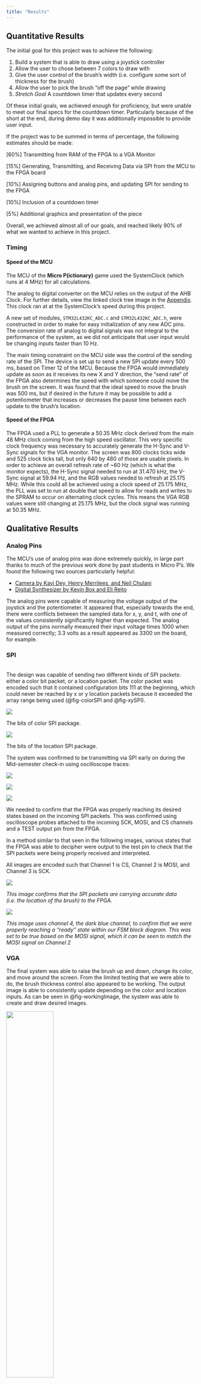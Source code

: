 ```yaml
---
title: "Results"
---
```


## Quantitative Results

The initial goal for this project was to achieve the following:

1. Build a system that is able to draw using a joystick controller
2. Allow the user to chose between 7 colors to draw with
3. Give the user control of the brush's width (i.e. configure some sort of thickness for the brush)
4. Allow the user to pick the brush "off the page" while drawing
5. *Stretch Goal* A countdown timer that updates every second

Of these initial goals, we achieved enough for proficiency, but were unable to meet our final specs for the countdown timer. Particularly because of the short at the end, during demo day it was additionally impossible to provide user input.

If the project was to be summed in terms of percentage, the following estimates should be made:

[60%] Transmitting from RAM of the FPGA to a VGA Monitor\

[15%] Generating, Transmitting, and Receiving Data via SPI from the MCU to the FPGA board\

[10%] Assigning buttons and analog pins, and updating SPI for sending to the FPGA\

[10%]  Inclusion of a countdown timer\

[5%]  Additional graphics and presentation of the piece

Overall, we achieved almost all of our goals, and reached likely 90% of what we wanted to achieve in this project.

### Timing

#### Speed of the MCU

The MCU of the **Micro P(ictionary)** game used the SystemClock (which runs at 4 MHz) for all calculations.

The analog to digital converter on the MCU relies on the output of the AHB Clock. For further details, view the linked clock tree image in the [Appendix](./appendices.qmd). This clock ran at at the SystemClock's speed during this project.

A new set of modules, `STM32L432KC_ADC.c` and `STM32L432KC_ADC.h`, were constructed in order to make for easy initialization of any new ADC pins. The conversion rate of analog to digital signals was not integral to the performance of the system, as we did not anticipate that user input would be changing inputs faster than 10 Hz.

The main timing constraint on the MCU side was the control of the sending rate of the SPI. The device is set up to send a new SPI update every 500 ms, based on Timer 12 of the MCU. Because the FPGA would immediately update as soon as it receives its new X and Y direction, the "send rate" of the FPGA also determines the speed with which someone could move the brush on the screen. It was found that the ideal speed to move the brush was 500 ms, but if desired in the future it may be possible to add a potentiometer that increases or decreases the pause time between each update to the brush's location.

#### Speed of the FPGA
The FPGA used a PLL to generate a 50.35 MHz clock derived from the main 48 MHz clock coming from the high speed oscillator. This very specific clock frequency was necessary to accurately generate the H-Sync and V-Sync signals for the VGA monitor. The screen was 800 clocks ticks wide and 525 clock ticks tall, but only 640 by 480 of those are usable pixels. In order to achieve an overall refresh rate of ~60 Hz (which is what the monitor expects), the H-Sync signal needed to run at 31.470 kHz, the V-Sync signal at 59.94 Hz, and the RGB values needed to refresh at 25.175 MHz. While this could all be achieved using a clock speed of 25.175 MHz, the PLL was set to run at double that speed to allow for reads and writes to the SPRAM to occur on alternating clock cycles. This means the VGA RGB values were still changing at 25.175 MHz, but the clock signal was running at 50.35 MHz.

## Qualitative Results

### Analog Pins

The MCU's use of analog pins was done extremely quickly, in large part thanks to much of the previous work done by past students in Micro P's. We found the following two sources particularly helpful:

* [Camera by Kavi Dey, Henry Merrilees, and Neil Chulani](https://kavidey.github.io/NeoObscura/)\
* [Digital Synthesizer by Kevin Box and Eli Rejto](https://github.com/ERejto/FPGA-Synth-project-portfolio/blob/main/src/MCU/STM32L432KC_ADC.c)

The analog pins were capable of measuring the voltage output of the joystick and the potentiometer. It appeared that, especially towards the end, there were conflicts between the sampled data for x, y, and t, with one of the values consistently significantly higher than expected.
The analog output of the pins normally measured their input voltage times 1000 when measured correctly; 3.3 volts as a result appeared as 3300 on the board, for example.

### SPI
\
The design was capable of sending two different kinds of SPI packets: either a color bit packet, or a location packet. The color packet was encoded such that it contained configuration bits 111 at the beginning, which could never be reached by x or y location packets because it exceeded the array range being used (@fig-colorSPI and @fig-xySPI).

:::{.grid}

:::{.g-col-6 #fig-colorSPI}
![](mcu_images/color_spi.png)

The bits of color SPI package.
:::

:::{.g-col-6 #fig-xySPI}
![](mcu_images/loc_spi.png)

The bits of the location SPI package.
:::

:::

The system was confirmed to be transmitting via SPI early on during the Mid-semester check-in using oscilloscope traces:

:::{.grid}

:::{.g-col-4}

![](mcu_images/1_locs.png)

:::

:::{.g-col-4}

![](mcu_images/4_locs.png)

:::

:::{.g-col-4}
![](mcu_images/9_locs.png)
:::

:::

We needed to confirm that the FPGA was properly reaching its desired states based on the incoming SPI packets. This was confirmed using oscilloscope probes attached to the incoming SCK, MOSI, and CS channels and a TEST output pin from the FPGA.

In a method similar to that seen in the following images, various states that the FPGA was able to decipher were output to the test pin to check that the SPI packets were being properly received and interpreted.

All images are encoded such that Channel 1 is CS, Channel 2 is MOSI, and Channel 3 is SCK.

:::{.grid}


:::{.g-col-6 #fig-VGAcheck}
![](images/DS1Z_QuickPrint4%20copy.png)

*This image confirms that the SPI packets are carrying accurate data (i.e. the location of the brush) to the FPGA.*
:::

:::{.g-col-6 #fig-VGAcheck2}
![](images/DS1Z_QuickPrint6%20copy.png)

*This image uses channel 4, the dark blue channel, to confirm that we were properly reaching a "ready" state within our FSM block diagram. This was set to be true based on the MOSI signal, which it can be seen to match the MOSI signal on Channel 2*
:::

:::

### VGA

The final system was able to raise the brush up and down, change its color, and move around the screen. From the limited testing that we were able to do, the brush thickness control also appeared to be working. The output image is able to consistently update depending on the color and location inputs. As can be seen in @fig-workingImage, the system was able to create and draw desired images.

:::{#fig-workingImage}
![](images/working_drawing.png){width="50%"}

An image depicting our system creating drawings on the screen via the MCU to FPGA communication.
:::

##### Debugging

The following videos show the process of bringing the VGA system out of simulation into the real world.

First, the FPGA was able to output a single hardcoded pixel to the VGA monitor. This version, as we later discovered using the Netlist feature in Lattice Radiant, did not use RAM.

:::{#fig-video1}
{{< video https://www.youtube.com/watch?v=esy1g3UIZK4&feature=youtu.be height="200">}}

*Video of our planned designated screen on the design with the outline of our block.*
:::

After this, we began trying to set the values dynamically according to what was received via the decoded SPI location packets. We confirmed that the write position coordinates (wx and wy) were correct in simulation by checking that when wx and wy were at a set value, for example 100 and 100, and set to `0'b001` (encoding for red), the RAM was recording that value. This was confirmed within the MemoryList feature of ModelSim.

:::{#fig-video2}
{{< video https://www.youtube.com/watch?v=2N7uzxsJKm8  height="200">}}

*Video displaying how we were able to finally get some things printing on the FPGA using setting parameters in Lattice Radiant.*
:::

However, while displaying this on the screen we ran into an issue; the RAM was not being correctly indexed by the system. It was only possible to alter pixels directly using an address in the matrix.

:::{#fig-video3}
{{< video https://www.youtube.com/watch?v=ZuUvgkFCoQ8&feature=youtu.be  height="200">}}

*A video of trying to read while setting bits according to whats stored in the wx and wy bits at a specific section; these bits should be the color that is stored for a specific location, but when they are sent into the array they don't update correctly, resulting in the oscillating pattern seen above.*
:::


This can be seen in the following video (@fig-video3), where we tried to set the data within the file to wx and wy while reading out the values. For as of yet still unknown reasons, the data was not being correctly indexed by the RAM. The read logic seemed to be working when the RAM was preloaded, which seemed to indicate the problem was with the write logic, but we were unable to determine the exact cause of the issue.

As a result, we moved onto using SPRAM instead instead of the block RAM. SPRAM required that we double the clock speed, but at the same time permitted for better control of what we were sending and receiving to the screen and appropriate updating of the data stored in the RAM. This is where we began to see more expected results.

:::{#fig-video4}
{{< video https://www.youtube.com/watch?v=bbirlv6bojc  height="200">}}
:::

@fig-video4 is a demonstration of color being transmitted correctly. With the confirmation of SPI working from earlier, this video confirmed that we were updating colors correctly based on the data received from teh MCU. Our next steps involved filling the entire screen with this data rather than just the noise present in this video.

:::{#fig-video5}
{{< video https://www.youtube.com/watch?v=NjBG17eC-Dw&feature=youtu.be  height="300">}}
:::

@fig-video5 was confirmation that we could control every bit we wanted to using a write x and y of our choosing. From there, it was just a small change to begin moving the pixels about the board with details sent using the other package for xy bits.

## The Build

Our Final project was made using several bread boards, as well as several laser cut components that give it a finished look. These parts were a breakout board with several color buttons, as well as a casing for a joystick, switch, and potentiometer system.

:::{.grid}

:::{.g-col-6}
![](results_images/buttons_board.JPG)
:::

:::{.g-col-6}
![](results_images/joystick_setup.png)
:::

:::

The joystick circuit as well as the circuitry necessary for the VGA was soldered onto a small protoboard to prevent noise and avoid messy wiring.

All seven buttons were put onto a separate bread board to ensure proper circuitry, and were wired in long distance to prevent complex wiring.

The switch and the potentiometer were both free floating, but have been given housing that provides easy control for the user when the design is working.

## Final Updates

Unfortunately, near the very end of the project something went wrong with the physical hardware and the MCU was no longer able to receive data from any of the inputs, digital or analog. This meant that the system was no longer able to take any user input, so drawing was unfortunately no longer possible.

The inputs were working until an hour or so before the deadline for this project. Despite them being broken for the actual checkoff, all of the MCU to FPGA communication via SPI and FPGA to VGA monitor communication was working. As a result, images could be displayed as expected. We decided to turn the final version into a "glorified screensaver" for demo day. 

{{< video https://www.youtube.com/watch?v=o9HCQyT40M4 width="500" height="300">}}

The MCU would randomly generate x and y locations and colors, and from there the rest of the chain would proceed as normal: the MCU encoded the data into SPI packets and transmitted them to the FPGA, which then decoded them, updated the SPRAM, and displayed the constantly changing image on the VGA monitor.
